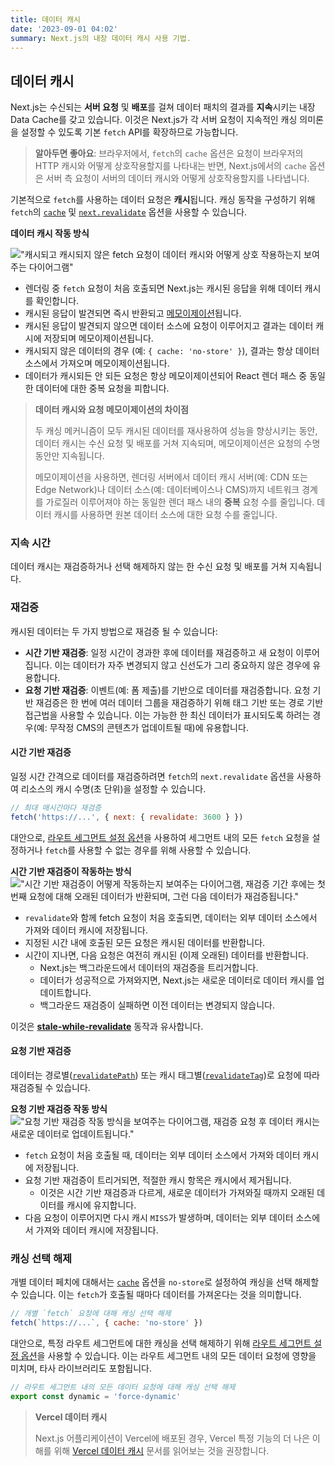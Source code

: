 ```yaml
---
title: 데이터 캐시
date: '2023-09-01 04:02'
summary: Next.js의 내장 데이터 캐시 사용 기법.
---
```


<TOCInline toc={props.toc} asDisclosure />

## 데이터 캐시

Next.js는 수신되는 **서버 요청** 및 **배포**를 걸쳐 데이터 패치의 결과를 **지속**시키는 내장 Data Cache를 갖고 있습니다. 이것은 Next.js가 각 서버 요청이 지속적인 캐싱 의미론을 설정할 수 있도록 기본 `fetch` API를 확장하므로 가능합니다.

> **알아두면 좋아요**: 브라우저에서, `fetch`의 `cache` 옵션은 요청이 브라우저의 HTTP 캐시와 어떻게 상호작용할지를 나타내는 반면, Next.js에서의 `cache` 옵션은 서버 측 요청이 서버의 데이터 캐시와 어떻게 상호작용할지를 나타냅니다.

기본적으로 `fetch`를 사용하는 데이터 요청은 **캐시**됩니다. 캐싱 동작을 구성하기 위해 `fetch`의 [`cache`](#fetch-optionscache) 및 [`next.revalidate`](#fetch-optionsnextrevalidate) 옵션을 사용할 수 있습니다.

**데이터 캐시 작동 방식**

!["캐시되고 캐시되지 않은 fetch 요청이 데이터 캐시와 어떻게 상호 작용하는지 보여주는 다이어그램"](https://nextjs.org/_next/image?url=%2Fdocs%2Flight%2Fdata-cache.png&w=1920&q=75&dpl=dpl_E2DMmJw3MgUzvPqW6x3tFd2oxLX6)

- 렌더링 중 `fetch` 요청이 처음 호출되면 Next.js는 캐시된 응답을 위해 데이터 캐시를 확인합니다.
- 캐시된 응답이 발견되면 즉시 반환되고 [메모이제이션](#request-memoization)됩니다.
- 캐시된 응답이 발견되지 않으면 데이터 소스에 요청이 이루어지고 결과는 데이터 캐시에 저장되며 메모이제이션됩니다.
- 캐시되지 않은 데이터의 경우 (예: `{ cache: 'no-store' }`), 결과는 항상 데이터 소스에서 가져오며 메모이제이션됩니다.
- 데이터가 캐시되든 안 되든 요청은 항상 메모이제이션되어 React 렌더 패스 중 동일한 데이터에 대한 중복 요청을 피합니다.

> **데이터 캐시와 요청 메모이제이션의 차이점**
>
> 두 캐싱 메커니즘이 모두 캐시된 데이터를 재사용하여 성능을 향상시키는 동안, 데이터 캐시는 수신 요청 및 배포를 거쳐 지속되며, 메모이제이션은 요청의 수명 동안만 지속됩니다.
>
> 메모이제이션을 사용하면, 렌더링 서버에서 데이터 캐시 서버(예: CDN 또는 Edge Network)나 데이터 소스(예: 데이터베이스나 CMS)까지 네트워크 경계를 가로질러 이루어져야 하는 동일한 렌더 패스 내의 **중복** 요청 수를 줄입니다. 데이터 캐시를 사용하면 원본 데이터 소스에 대한 요청 수를 줄입니다.

### 지속 시간

데이터 캐시는 재검증하거나 선택 해제하지 않는 한 수신 요청 및 배포를 거쳐 지속됩니다.

### 재검증

캐시된 데이터는 두 가지 방법으로 재검증 될 수 있습니다:

- **시간 기반 재검증**: 일정 시간이 경과한 후에 데이터를 재검증하고 새 요청이 이루어집니다. 이는 데이터가 자주 변경되지 않고 신선도가 그리 중요하지 않은 경우에 유용합니다.
- **요청 기반 재검증**: 이벤트(예: 폼 제출)를 기반으로 데이터를 재검증합니다. 요청 기반 재검증은 한 번에 여러 데이터 그룹을 재검증하기 위해 태그 기반 또는 경로 기반 접근법을 사용할 수 있습니다. 이는 가능한 한 최신 데이터가 표시되도록 하려는 경우(예: 무작정 CMS의 콘텐츠가 업데이트될 때)에 유용합니다.


#### 시간 기반 재검증

일정 시간 간격으로 데이터를 재검증하려면 `fetch`의 `next.revalidate` 옵션을 사용하여 리소스의 캐시 수명(초 단위)을 설정할 수 있습니다.

```js
// 최대 매시간마다 재검증
fetch('https://...', { next: { revalidate: 3600 } })
```

대안으로, [라우트 세그먼트 설정 옵션](#segment-config-options)을 사용하여 세그먼트 내의 모든 `fetch` 요청을 설정하거나 `fetch`를 사용할 수 없는 경우를 위해 사용할 수 있습니다.

**시간 기반 재검증이 작동하는 방식**
!["시간 기반 재검증이 어떻게 작동하는지 보여주는 다이어그램, 재검증 기간 후에는 첫 번째 요청에 대해 오래된 데이터가 반환되며, 그런 다음 데이터가 재검증됩니다."](https://nextjs.org/_next/image?url=%2Fdocs%2Flight%2Ftime-based-revalidation.png&w=1920&q=75&dpl=dpl_E2DMmJw3MgUzvPqW6x3tFd2oxLX6)

- `revalidate`와 함께 fetch 요청이 처음 호출되면, 데이터는 외부 데이터 소스에서 가져와 데이터 캐시에 저장됩니다.
- 지정된 시간 내에 호출된 모든 요청은 캐시된 데이터를 반환합니다.
- 시간이 지나면, 다음 요청은 여전히 캐시된 (이제 오래된) 데이터를 반환합니다.
  - Next.js는 백그라운드에서 데이터의 재검증을 트리거합니다.
  - 데이터가 성공적으로 가져와지면, Next.js는 새로운 데이터로 데이터 캐시를 업데이트합니다.
  - 백그라운드 재검증이 실패하면 이전 데이터는 변경되지 않습니다.

이것은 [**stale-while-revalidate**](https://web.dev/stale-while-revalidate/) 동작과 유사합니다.

#### 요청 기반 재검증

데이터는 경로별([`revalidatePath`](#revalidatepath)) 또는 캐시 태그별([`revalidateTag`](#fetch-optionsnexttags-and-revalidatetag))로 요청에 따라 재검증될 수 있습니다.

**요청 기반 재검증 작동 방식**
!["요청 기반 재검증 작동 방식을 보여주는 다이어그램, 재검증 요청 후 데이터 캐시는 새로운 데이터로 업데이트됩니다."](https://nextjs.org/_next/image?url=%2Fdocs%2Flight%2Fon-demand-revalidation.png&w=1920&q=75&dpl=dpl_E2DMmJw3MgUzvPqW6x3tFd2oxLX6)


- `fetch` 요청이 처음 호출될 때, 데이터는 외부 데이터 소스에서 가져와 데이터 캐시에 저장됩니다.
- 요청 기반 재검증이 트리거되면, 적절한 캐시 항목은 캐시에서 제거됩니다.
  - 이것은 시간 기반 재검증과 다르게, 새로운 데이터가 가져와질 때까지 오래된 데이터를 캐시에 유지합니다.
- 다음 요청이 이루어지면 다시 캐시 `MISS`가 발생하며, 데이터는 외부 데이터 소스에서 가져와 데이터 캐시에 저장됩니다.

### 캐싱 선택 해제

개별 데이터 페치에 대해서는 [`cache`](#fetch-optionscache) 옵션을 `no-store`로 설정하여 캐싱을 선택 해제할 수 있습니다. 이는 `fetch`가 호출될 때마다 데이터를 가져온다는 것을 의미합니다.

```jsx
// 개별 `fetch` 요청에 대해 캐싱 선택 해제
fetch(`https://...`, { cache: 'no-store' })
```

대안으로, 특정 라우트 세그먼트에 대한 캐싱을 선택 해제하기 위해 [라우트 세그먼트 설정 옵션](#segment-config-options)을 사용할 수 있습니다. 이는 라우트 세그먼트 내의 모든 데이터 요청에 영향을 미치며, 타사 라이브러리도 포함됩니다.

```jsx
// 라우트 세그먼트 내의 모든 데이터 요청에 대해 캐싱 선택 해제
export const dynamic = 'force-dynamic'
```

> **Vercel 데이터 캐시**
>
> Next.js 어플리케이션이 Vercel에 배포된 경우, Vercel 특정 기능의 더 나은 이해를 위해 [Vercel 데이터 캐시](https://vercel.com/docs/infrastructure/data-cache) 문서를 읽어보는 것을 권장합니다.
